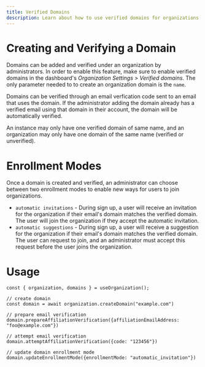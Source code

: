 ```yaml
---
title: Verified Domains
description: Learn about how to use verified domains for organizations
---
```


# Creating and Verifying a Domain

Domains can be added and verified under an organization by administrators. In order to enable this feature, make sure to enable verified domains in the dashboard's _Organization Settings > Verified domains_. The only parameter needed to to create an organization domain is the `name`.

Domains can be verified through an email verfication code sent to an email that uses the domain. If the administrator adding the domain already has a verified email using that domain in their account, the domain will be automatically verified.

An instance may only have one verified domain of same name, and an organization may only have one domain of the same name (verified or unverified).

# Enrollment Modes

Once a domain is created and verified, an administrator can choose between two enrollment modes to enable new ways for users to join organizations.

- `automatic invitations` - During sign up, a user will receive an invitation for the organization if their email's domain matches the verified domain. The user will join the organization if they accept the automatic invitation.
- `automatic suggestions` - During sign up, a user will receive a suggestion for the organization if their email's domain matches the verified domain. The user can request to join, and an administrator must accept this request before the user joins the organization.

# Usage

```tsx copy
const { organization, domains } = useOrganization();

// create domain
const domain = await organization.createDomain("example.com")

// prepare email verification
domain.prepareAffiliationVerification({affiliationEmailAddress: "foo@example.com"})

// attempt email verification
domain.attemptAffiliationVerification({code: "123456"})

// update domain enrollment mode
domain.updateEnrollmentMode({enrollmentMode: "automatic_invitation"})
```
